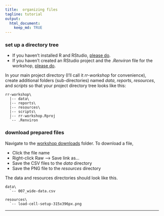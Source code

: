 ```yaml
---
title:  organizing files
tagline: tutorial
output: 
  html_document:
    keep_md: TRUE
---
```


[\\]: this is an Rmd comment

### set up a directory tree

- If you haven't installed R and RStudio, [please do](002_pre-hw.html). 
- If you haven't created an RStudio project and the *.Renviron* file for the workshop, [please do](002_pre-hw.html). 


In your main project directory (I'll call it *rr-workshop* for convenience), create additional folders (sub-directories) named *data*, *reports*, *resources*, and *scripts* so that your project directory tree looks like this: 

```
rr-workshop\
  |-- data\
  |-- reports\
  |-- resources\
  |-- scripts\
  |-- rr-workshop.Rproj
  `-- .Renviron
```




### download prepared files 
 
Navigate to the [workshop downloads](https://github.com/DSR-RHIT/creating-reproducible-reports/tree/gh-pages/resources) folder. To download a file, 

- Click the file name 
- Right-click Raw --> Save link as... 
- Save the CSV files to the *data* directory 
- Save the PNG file to the *resources* directory 

The data and resources directories should look like this. 

```
data\
  `-- 007_wide-data.csv
  
resources\
  `-- load-cell-setup-315x396px.png
```






--- 

